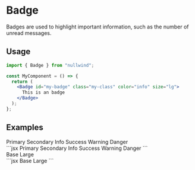 

<Meta
  title="Badge"
  description="Badges are used to highlight important information, such as the number of unread messages."
/>

# Badge

Badges are used to highlight important information, such as the number of unread messages.

## Usage

```jsx
import { Badge } from "nullwind";

const MyComponent = () => {
  return (
    <Badge id="my-badge" class="my-class" color="info" size="lg">
      This is an badge
    </Badge>
  );
};
```

## Examples

<Playground title="Default">
  <Playground.Preview>
    <div class="flex flex-wrap justify-center gap-2">
      <Badge>Primary</Badge>
      <Badge color="secondary">Secondary</Badge>
      <Badge color="info">Info</Badge>
      <Badge color="success">Success</Badge>
      <Badge color="warning">Warning</Badge>
      <Badge color="danger">Danger</Badge>
    </div>
  </Playground.Preview>
  <Playground.Code>
    ```jsx
    <Badge>Primary</Badge>
    <Badge color="secondary">Secondary</Badge>
    <Badge color="info">Info</Badge>
    <Badge color="success">Success</Badge>
    <Badge color="warning">Warning</Badge>
    <Badge color="danger">Danger</Badge>
    ```
  </Playground.Code>
</Playground>

<Playground title="Sizes">
  <Playground.Preview>
    <div class="flex flex-wrap justify-center gap-2 items-center">
      <Badge>Base</Badge>
      <Badge size="lg">Large</Badge>
    </div>
  </Playground.Preview>
  <Playground.Code>
    ```jsx
    <Badge>Base</Badge>
    <Badge size="lg">Large</Badge>
    ```
  </Playground.Code>
</Playground>
